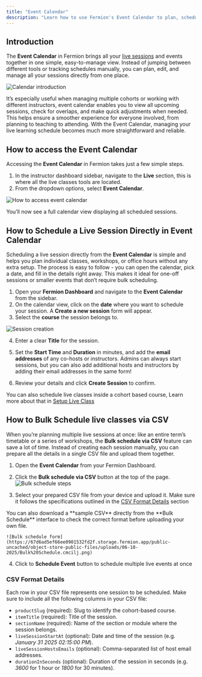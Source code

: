 ```yaml
---
title: "Event Calendar"
description: "Learn how to use Fermion's Event Calendar to plan, schedule, and manage live events and classes effortlessly, either individually or in bulk using CSV uploads."
---
```


## Introduction

The **Event Calendar** in Fermion brings all your [live sessions](/live-classes/what-are-live-classes) and events together in one simple, easy-to-manage view. Instead of jumping between different tools or tracking schedules manually, you can plan, edit, and manage all your sessions directly from one place.

![Calendar introduction](https://67d6ad5ef66ee0901532fd2f.storage.fermion.app/public-uncached/object-store-public-files/uploads/06-10-2025/Calendarintro.isusio.png)

It’s especially useful when managing multiple cohorts or working with different instructors, event calendar enables you to view all upcoming sessions, check for overlaps, and make quick adjustments when needed. This helps ensure a smoother experience for everyone involved, from planning to teaching to attending. With the Event Calendar, managing your live learning schedule becomes much more straightforward and reliable.

## How to access the Event Calendar

Accessing the **Event Calendar** in Fermion takes just a few simple steps.  

1. In the instructor dashboard sidebar, navigate to the **Live** section, this is where all the live classes tools are located.  
2. From the dropdown options, select **Event Calendar**.  

![How to access event calendar](https://67d6ad5ef66ee0901532fd2f.storage.fermion.app/public-uncached/object-store-public-files/uploads/06-10-2025/chrome_v6CwiECIuO.pwztmp.png)

You’ll now see a full calendar view displaying all scheduled sessions.


## How to Schedule a Live Session Directly in Event Calendar


Scheduling a live session directly from the **Event Calendar** is simple and helps you plan individual classes, workshops, or office hours without any extra setup. The process is easy to follow - you can open the calendar, pick a date, and fill in the details right away. This makes it ideal for one-off sessions or smaller events that don’t require bulk scheduling.

1. Open your **Fermion Dashboard** and navigate to the **Event Calendar** from the sidebar.  
2. On the calendar view, click on the **date** where you want to schedule your session. A **Create a new session** form will appear.  
3. Select the **course** the session belongs to.  

![Session creation](https://67d6ad5ef66ee0901532fd2f.storage.fermion.app/public-uncached/object-store-public-files/uploads/06-10-2025/Schedule%20an%20event.wdanqo.png)

4. Enter a clear **Title** for the session.  
5. Set the **Start Time** and **Duration** in minutes, and add the **email addresses** of any co-hosts or instructors.
<Tip> Admins can always start sessions, but you can also add additional hosts and instructors by adding their email addresses in the same form! </Tip>

6. Review your details and click **Create Session** to confirm.

<Info> You can also schedule live classes inside a cohort based course, Learn more about that in [Setup Live Class](/live-classes/setup-live-class)</Info>

## How to Bulk Schedule live classes via CSV

When you’re planning multiple live sessions at once: like an entire term’s timetable or a series of workshops, the **Bulk schedule via CSV** feature can save a lot of time. Instead of creating each session manually, you can prepare all the details in a single CSV file and upload them together.

1. Open the **Event Calendar** from your Fermion Dashboard.  
2. Click the **Bulk schedule via CSV** button at the top of the page. 
   ![Bulk schedule steps](https://67d6ad5ef66ee0901532fd2f.storage.fermion.app/public-uncached/object-store-public-files/uploads/06-10-2025/bulsteps.uxikka.png) 

3. Select your prepared CSV file from your device and upload it. Make sure it follows the specifications outlined in the [CSV Format Details](/live-classes/event-calendar#csv-format-details) section 
<Note>  
You can also download a **sample CSV** directly from the **Bulk Schedule** interface to check the correct format before uploading your own file.  
</Note>

    ![Bulk schedule form](https://67d6ad5ef66ee0901532fd2f.storage.fermion.app/public-uncached/object-store-public-files/uploads/06-10-2025/Bulk%20Schedule.cmcilj.png)
4. Click to **Schedule Event** button to schedule multiple live events at once 

### CSV Format Details

Each row in your CSV file represents one session to be scheduled. Make sure to include all the following columns in your CSV file:

- `productSlug` (required): Slug to identify the cohort-based course.  
- `itemTitle` (required): Title of the session.  
- `sectionName` (required): Name of the section or module where the session belongs.  
- `liveSessionStartAt` (optional): Date and time of the session (e.g. *January 31 2025 02:15:00 PM*).  
- `liveSessionHostsEmails` (optional): Comma-separated list of host email addresses.  
- `durationInSeconds` (optional): Duration of the session in seconds (e.g. *3600* for 1 hour or *1800* for 30 minutes).  


